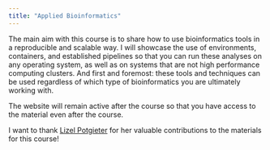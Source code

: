 ```yaml
---
title: "Applied Bioinformatics"
---
```


The main aim with this course is to share how to use bioinformatics tools in a reproducible and scalable way. I will showcase the use of environments, containers, and established pipelines so that you can run these analyses on any operating system, as well as on systems that are not high performance computing clusters. And first and foremost: these tools and techniques can be used regardless of which type of bioinformatics you are ultimately working with. 

The website will remain active after the course so that you have access to the material even after the course. 

I want to thank [Lizel Potgieter](https://github.com/lpotgieter) for her valuable contributions to the materials for this course! 







